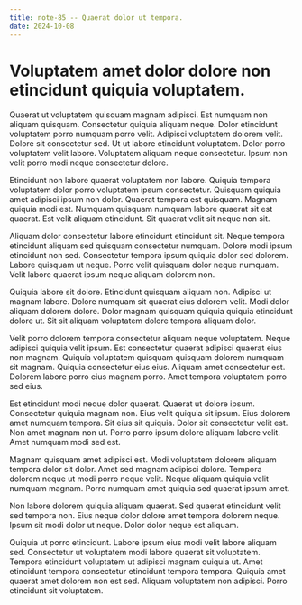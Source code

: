 ```yaml
---
title: note-85 -- Quaerat dolor ut tempora.
date: 2024-10-08
---
```


# Voluptatem amet dolor dolore non etincidunt quiquia voluptatem.

Quaerat ut voluptatem quisquam magnam adipisci. Est numquam non aliquam quisquam. Consectetur quiquia aliquam neque.
Dolor etincidunt voluptatem porro numquam porro velit. Adipisci voluptatem dolorem velit. Dolore sit consectetur sed. Ut
ut labore etincidunt voluptatem. Dolor porro voluptatem velit labore. Voluptatem aliquam neque consectetur. Ipsum non
velit porro modi neque consectetur dolore.

Etincidunt non labore quaerat voluptatem non labore. Quiquia tempora voluptatem dolor porro voluptatem ipsum
consectetur. Quisquam quiquia amet adipisci ipsum non dolor. Quaerat tempora est quisquam. Magnam quiquia modi est.
Numquam quisquam numquam labore quaerat sit est quaerat. Est velit aliquam etincidunt. Sit quaerat velit sit neque non
sit.

Aliquam dolor consectetur labore etincidunt etincidunt sit. Neque tempora etincidunt aliquam sed quisquam consectetur
numquam. Dolore modi ipsum etincidunt non sed. Consectetur tempora ipsum quiquia dolor sed dolorem. Labore quisquam ut
neque. Porro velit quisquam dolor neque numquam. Velit labore quaerat ipsum neque aliquam dolorem non.

Quiquia labore sit dolore. Etincidunt quisquam aliquam non. Adipisci ut magnam labore. Dolore numquam sit quaerat eius
dolorem velit. Modi dolor aliquam dolorem dolore. Dolor magnam quisquam quiquia quiquia etincidunt dolore ut. Sit sit
aliquam voluptatem dolore tempora aliquam dolor.

Velit porro dolorem tempora consectetur aliquam neque voluptatem. Neque adipisci quiquia velit ipsum. Est consectetur
quaerat adipisci quaerat eius non magnam. Quiquia voluptatem quisquam quisquam dolorem numquam sit magnam. Quiquia
consectetur eius eius. Aliquam amet consectetur est. Dolorem labore porro eius magnam porro. Amet tempora voluptatem
porro sed eius.

Est etincidunt modi neque dolor quaerat. Quaerat ut dolore ipsum. Consectetur quiquia magnam non. Eius velit quiquia sit
ipsum. Eius dolorem amet numquam tempora. Sit eius sit quiquia. Dolor sit consectetur velit est. Non amet magnam non ut.
Porro porro ipsum dolore aliquam labore velit. Amet numquam modi sed est.

Magnam quisquam amet adipisci est. Modi voluptatem dolorem aliquam tempora dolor sit dolor. Amet sed magnam adipisci
dolore. Tempora dolorem neque ut modi porro neque velit. Neque aliquam quiquia velit numquam magnam. Porro numquam amet
quiquia sed quaerat ipsum amet.

Non labore dolorem quiquia aliquam quaerat. Sed quaerat etincidunt velit sed tempora non. Eius neque dolor dolore amet
tempora dolorem neque. Ipsum sit modi dolor ut neque. Dolor dolor neque est aliquam.

Quiquia ut porro etincidunt. Labore ipsum eius modi velit labore aliquam sed. Consectetur ut voluptatem modi labore
quaerat sit voluptatem. Tempora etincidunt voluptatem ut adipisci magnam quiquia ut. Amet etincidunt tempora consectetur
etincidunt tempora tempora. Quiquia amet quaerat amet dolorem non est sed. Aliquam voluptatem non adipisci. Porro
etincidunt sit voluptatem.

